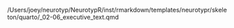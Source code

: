 /Users/joey/neurotyp/NeurotypR/inst/rmarkdown/templates/neurotypr/skeleton/quarto/_02-06_executive_text.qmd